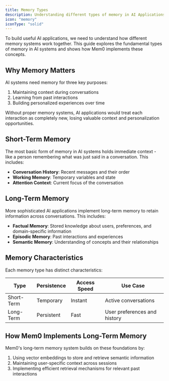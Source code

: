 ```yaml
---
title: Memory Types
description: Understanding different types of memory in AI Applications
icon: "memory"
iconType: "solid"
---
```


<Snippet file="async-memory-add.mdx" />

To build useful AI applications, we need to understand how different memory systems work together. This guide explores the fundamental types of memory in AI systems and shows how Mem0 implements these concepts.

## Why Memory Matters

AI systems need memory for three key purposes:
1. Maintaining context during conversations
2. Learning from past interactions
3. Building personalized experiences over time

Without proper memory systems, AI applications would treat each interaction as completely new, losing valuable context and personalization opportunities.

## Short-Term Memory

The most basic form of memory in AI systems holds immediate context - like a person remembering what was just said in a conversation. This includes:

- **Conversation History**: Recent messages and their order
- **Working Memory**: Temporary variables and state
- **Attention Context**: Current focus of the conversation

## Long-Term Memory

More sophisticated AI applications implement long-term memory to retain information across conversations. This includes:

- **Factual Memory**: Stored knowledge about users, preferences, and domain-specific information
- **Episodic Memory**: Past interactions and experiences
- **Semantic Memory**: Understanding of concepts and their relationships

## Memory Characteristics

Each memory type has distinct characteristics:

| Type | Persistence | Access Speed | Use Case |
|------|-------------|--------------|-----------|
| Short-Term | Temporary | Instant | Active conversations |
| Long-Term | Persistent | Fast | User preferences and history |

## How Mem0 Implements Long-Term Memory
Mem0's long-term memory system builds on these foundations by:

1. Using vector embeddings to store and retrieve semantic information
2. Maintaining user-specific context across sessions
3. Implementing efficient retrieval mechanisms for relevant past interactions